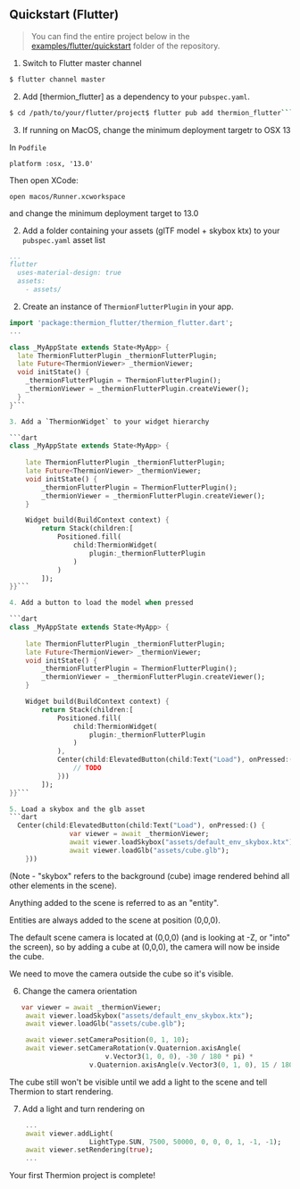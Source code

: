## Quickstart (Flutter)

> You can find the entire project below in the [examples/flutter/quickstart](examples/flutter/quickstart) folder of the repository.

1. Switch to Flutter master channel

```bash
$ flutter channel master
```

2. Add [thermion_flutter] as a dependency to your `pubspec.yaml`.

```bash
$ cd /path/to/your/flutter/project$ flutter pub add thermion_flutter```
```

3. If running on MacOS, change the minimum deployment targetr to OSX 13

In `Podfile`
```
platform :osx, '13.0'
```

Then open XCode:
```
open macos/Runner.xcworkspace
```

and change the minimum deployment target to 13.0

2. Add a folder containing your assets (glTF model + skybox ktx) to your `pubspec.yaml` asset list

```yaml
...
flutter
  uses-material-design: true
  assets:
    - assets/
```

2. Create an instance of `ThermionFlutterPlugin` in your app.

```dart
import 'package:thermion_flutter/thermion_flutter.dart';
...

class _MyAppState extends State<MyApp> {
  late ThermionFlutterPlugin _thermionFlutterPlugin;  
  late Future<ThermionViewer> _thermionViewer;
  void initState() {    
    _thermionFlutterPlugin = ThermionFlutterPlugin();    
    _thermionViewer = _thermionFlutterPlugin.createViewer();  
  }
}```

3. Add a `ThermionWidget` to your widget hierarchy 

```dart
class _MyAppState extends State<MyApp> {
    
    late ThermionFlutterPlugin _thermionFlutterPlugin;  
    late Future<ThermionViewer> _thermionViewer;
    void initState() {    
        _thermionFlutterPlugin = ThermionFlutterPlugin();
        _thermionViewer = _thermionFlutterPlugin.createViewer();
    }    

    Widget build(BuildContext context) {
        return Stack(children:[
            Positioned.fill(
                child:ThermionWidget(
                    plugin:_thermionFlutterPlugin
                ) 
            )
        ]);  
}}```

4. Add a button to load the model when pressed

```dart
class _MyAppState extends State<MyApp> {
    
    late ThermionFlutterPlugin _thermionFlutterPlugin;  
    late Future<ThermionViewer> _thermionViewer;
    void initState() {    
        _thermionFlutterPlugin = ThermionFlutterPlugin();
        _thermionViewer = _thermionFlutterPlugin.createViewer();
    }    

    Widget build(BuildContext context) {
        return Stack(children:[
            Positioned.fill(
                child:ThermionWidget(
                    plugin:_thermionFlutterPlugin
                ) 
            ), 
            Center(child:ElevatedButton(child:Text("Load"), onPressed:() { 
                // TODO
            }))
        ]);  
}}```

5. Load a skybox and the glb asset
```dart
  Center(child:ElevatedButton(child:Text("Load"), onPressed:() { 
               var viewer = await _thermionViewer;
               await viewer.loadSkybox("assets/default_env_skybox.ktx");
               await viewer.loadGlb("assets/cube.glb");
    }))
```            

(Note - "skybox" refers to the background (cube) image rendered behind all other elements in the scene).

Anything added to the scene is referred to as an "entity". 

Entities are always added to the scene at position (0,0,0).

The default scene camera is located at (0,0,0) (and is looking at -Z, or "into" the screen), so by adding a cube at (0,0,0), the camera will now be inside the cube. 

We need to move the camera outside the cube so it's visible. 

6. Change the camera orientation
```dart
   var viewer = await _thermionViewer;
    await viewer.loadSkybox("assets/default_env_skybox.ktx");
    await viewer.loadGlb("assets/cube.glb");

    await viewer.setCameraPosition(0, 1, 10);
    await viewer.setCameraRotation(v.Quaternion.axisAngle(
                        v.Vector3(1, 0, 0), -30 / 180 * pi) *
                    v.Quaternion.axisAngle(v.Vector3(0, 1, 0), 15 / 180 * pi));
```

The cube still won't be visible until we add a light to the scene and tell Thermion to start rendering.

7. Add a light and turn rendering on
```dart 
    ...
    await viewer.addLight(
                    LightType.SUN, 7500, 50000, 0, 0, 0, 1, -1, -1);
    await viewer.setRendering(true);
    ...
````

Your first Thermion project is complete!